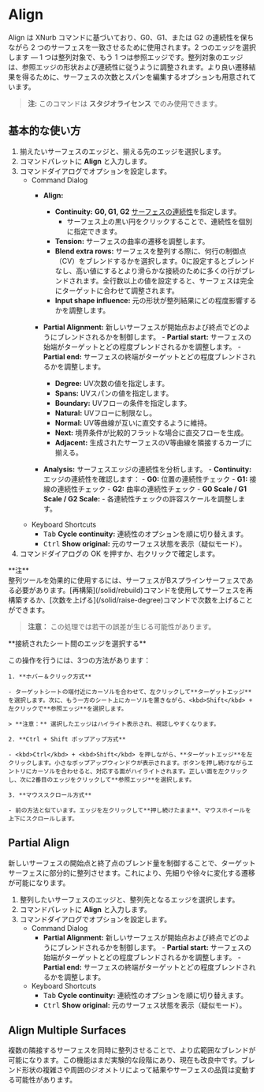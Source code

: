 
# Align

<Reference shortcut="" command="Align" button="" />

Align は XNurb コマンドに基づいており、G0、G1、または G2 の連続性を保ちながら 2 つのサーフェスを一致させるために使用されます。2 つのエッジを選択します — 1 つは整列対象で、もう 1 つは参照エッジです。整列対象のエッジは、参照エッジの形状および連続性に従うように調整されます。より良い遷移結果を得るために、サーフェスの次数とスパンを編集するオプションも用意されています。

> **注:** このコマンドは **スタジオライセンス** でのみ使用できます。

## 基本的な使い方

1. 揃えたいサーフェスのエッジと、揃える先のエッジを選択します。
2. コマンドパレットに **Align** と入力します。
3. コマンドダイアログでオプションを設定します。
    - <Kst>Command Dialog</Kst>
        - **Align:**
            - **Continuity:** **G0, G1, G2** [サーフェスの連続性](/cad-essentials/continuity-curve-and-surface)を指定します。
                - サーフェス上の黒い円をクリックすることで、連続性を個別に指定できます。
            - **Tension:** サーフェスの曲率の遷移を調整します。
            - **Blend extra rows:** サーフェスを整列する際に、何行の制御点（CV）をブレンドするかを選択します。0に設定するとブレンドなし、高い値にするとより滑らかな接続のために多くの行がブレンドされます。全行数以上の値を設定すると、サーフェスは完全にターゲットに合わせて調整されます。
            - **Input shape influence:** 元の形状が整列結果にどの程度影響するかを調整します。
        - **Partial Alignment:** 新しいサーフェスが開始点および終点でどのようにブレンドされるかを制御します。
                - **Partial start:** サーフェスの始端がターゲットとどの程度ブレンドされるかを調整します。
                - **Partial end:** サーフェスの終端がターゲットとどの程度ブレンドされるかを調整します。
            
            - **Degree:** UV次数の値を指定します。
            - **Spans:** UVスパンの値を指定します。
            - **Boundary:** UVフローの条件を指定します。
            - **Natural:** UVフローに制限なし。
            - **Normal:** UV等曲線が互いに直交するように維持。
            - **Next:** 境界条件が比較的フラットな場合に直交フローを生成。
            - **Adjacent:** 生成されたサーフェスのV等曲線を隣接するカーブに揃える。
        - **Analysis:** サーフェスエッジの連続性を分析します。
                - **Continuity:** エッジの連続性を確認します：
                    - **G0:** 位置の連続性チェック
                    - **G1:** 接線の連続性チェック
                    - **G2:** 曲率の連続性チェック
                - **G0 Scale / G1 Scale / G2 Scale:** 
                    - 各連続性チェックの許容スケールを調整します。
    - <Kst>Keyboard Shortcuts</Kst>
        - <kbd>Tab</kbd> **Cycle continuity:** 連続性のオプションを順に切り替えます。
        - <kbd>Ctrl</kbd> **Show original:** 元のサーフェス状態を表示（疑似モード）。
4. コマンドダイアログの OK を押すか、右クリックで確定します。

<VideoPlayer fileName="align-1"/>

<Callout emoji="❗">
**注**<br />   
整列ツールを効果的に使用するには、サーフェスがBスプラインサーフェスである必要があります。[再構築](/solid/rebuild)コマンドを使用してサーフェスを再構築するか、[次数を上げる](/solid/raise-degree)コマンドで次数を上げることができます。

> **注意：** この処理では若干の誤差が生じる可能性があります。

</Callout>

<Callout type="info" emoji="ℹ️">
**接続されたシート間のエッジを選択する**

この操作を行うには、3つの方法があります：

    1. **ホバー＆クリック方式** 
    
    - ターゲットシートの端付近にカーソルを合わせて、左クリックして**ターゲットエッジ**を選択します。次に、もう一方のシート上にカーソルを置きながら、<kbd>Shift</kbd> + 左クリックで**参照エッジ**を選択します。

    > **注意：** 選択したエッジはハイライト表示され、視認しやすくなります。

    2. **Ctrl + Shift ポップアップ方式**

    - <kbd>Ctrl</kbd> + <kbd>Shift</kbd> を押しながら、**ターゲットエッジ**を左クリックします。小さなポップアップウィンドウが表示されます。ボタンを押し続けながらエントリにカーソルを合わせると、対応する面がハイライトされます。正しい面を左クリックし、次に2番目のエッジをクリックして**参照エッジ**を選択します。

    3. **マウススクロール方式**

    - 前の方法と似ています。エッジを左クリックして**押し続けたまま**、マウスホイールを上下にスクロールします。

</Callout>

<VideoPlayer fileName="align-0"/>

## Partial Align

新しいサーフェスの開始点と終了点のブレンド量を制御することで、ターゲットサーフェスに部分的に整列させます。これにより、先細りや徐々に変化する遷移が可能になります。

1. 整列したいサーフェスのエッジと、整列先となるエッジを選択します。
2. コマンドパレットに **Align** と入力します。
3. コマンドダイアログでオプションを設定します。
    - <Kst>Command Dialog</Kst>
        - **Partial Alignment:** 新しいサーフェスが開始点および終点でどのようにブレンドされるかを制御します。
                - **Partial start:** サーフェスの始端がターゲットとどの程度ブレンドされるかを調整します。
                - **Partial end:** サーフェスの終端がターゲットとどの程度ブレンドされるかを調整します。
    - <Kst>Keyboard Shortcuts</Kst>
        - <kbd>Tab</kbd> **Cycle continuity:** 連続性のオプションを順に切り替えます。
        - <kbd>Ctrl</kbd> **Show original:** 元のサーフェス状態を表示（疑似モード）。

<VideoPlayer fileName="align-2"/>

## Align Multiple Surfaces

複数の隣接するサーフェスを同時に整列させることで、より広範囲なブレンドが可能になります。この機能はまだ実験的な段階にあり、現在も改良中です。ブレンド形状の複雑さや周囲のジオメトリによって結果やサーフェスの品質は変動する可能性があります。

<VideoPlayer fileName="align-3"/>